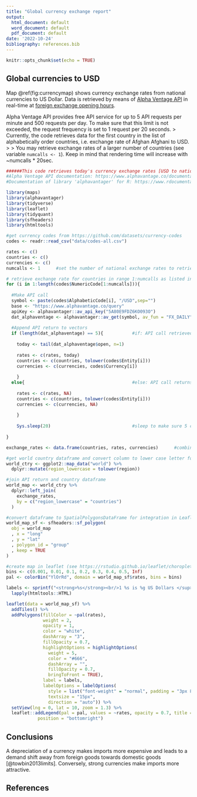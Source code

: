 ```yaml
---
title: "Global currency exchange report"
output:
  html_document: default
  word_document: default
  pdf_document: default
date: '2022-10-24'
bibliography: references.bib
---
```


```r
knitr::opts_chunk$set(echo = TRUE)
```

## Global currencies to USD

Map \@ref(fig:currencymap) shows currency exchange rates from national currencies to US Dollar. Data is retrieved by means of [Alpha Ventage API](https://www.alphavantage.co/){target="_blank"} in real-time at [foreign exchange opening hours](https://support.e-markets.nordea.com/hc/en-us/articles/360001333429-What-are-foreign-exchange-opening-hours-){target="_blank"}.

Alpha Ventage API provides free API service for up to 5 API requests per minute and 500 requests per day. To make sure that this limit is not exceeded, the request frequency is set to 1 request per 20 seconds. 
> Currently, the code retrieves data for the first country in the list of alphabetically order countries, i.e. exchange rate of Afghan Afghani to USD. 
>
> You may retrieve exchange rates of a larger number of countries (see variable `numcalls <- 1`).  Keep in mind that rendering time will increase with ~numcalls * 20sec.    

```r
######This code retrieves today's currency exchange rates [USD to national currency] from Alpha Ventage and renders data in a world map#######
#Alpha Ventage API documentation: https://www.alphavantage.co/documentation/
#Documentation of library 'alphavantager' for R: https://www.rdocumentation.org/packages/alphavantager

library(maps)
library(alphavantager)
library(tidyverse)
library(leaflet)
library(tidyquant)
library(sfheaders)
library(htmltools)

#get currency codes from https://github.com/datasets/currency-codes
codes <- readr::read_csv("data/codes-all.csv")

rates <- c()
countries <- c()
currencies <- c()
numcalls <- 1      #set the number of national exchange rates to retrieve

# retrieve exchange rate for countries in range 1:numcalls as listed in table 'codes'
for (i in 1:length(codes$NumericCode[1:numcalls])){  
  
  #Make API call
  symbol <- paste(codes$AlphabeticCode[i], "/USD",sep="")
  base <- "https://www.alphavantage.co/query"
  apiKey <- alphavantager::av_api_key("5A80E9FDZ6KO093O")
  dat_alphaventage <- alphavantager::av_get(symbol, av_fun = "FX_DAILY")
  
  #Append API return to vectors
  if (length(dat_alphaventage) == 5){           #if: API call retrieved timestamp, open, high, low, close exchange rates
    
    today <- tail(dat_alphaventage$open, n=1)
    
    rates <- c(rates, today)
    countries <- c(countries, tolower(codes$Entity[i]))
    currencies <- c(currencies, codes$Currency[i])
      
    }
  else{                                         #else: API call returns only error message
    
    rates <- c(rates, NA)
    countries <- c(countries, tolower(codes$Entity[i]))
    currencies <- c(currencies, NA)
      
    }
    
    Sys.sleep(20)                               #sleep to make sure 5 calls/min is not exceeded
    
}

exchange_rates <- data.frame(countries, rates, currencies)      #combine country names and exchange rate vectors in a dataframe

#get world country dataframe and convert column to lower case letter for join
world_ctry <- ggplot2::map_data("world") %>%
  dplyr::mutate(region_lowercase = tolower(region))

#join API return and country dataframe
world_map <- world_ctry %>%
  dplyr::left_join(
    exchange_rates,
    by = c("region_lowercase" = "countries")
  )

#convert dataframe to SpatialPolygonsDataFrame for integration in Leaflet (see https://rstudio.github.io/leaflet/shapes.html)
world_map_sf <- sfheaders::sf_polygon(
  obj = world_map
  , x = "long"
  , y = "lat"
  , polygon_id = "group"
  , keep = TRUE
)

#create map in leaflet (see https://rstudio.github.io/leaflet/choropleths.html)
bins <- c(0.001, 0.01, 0.1, 0.2, 0.3, 0.4, 0.5, Inf)
pal <- colorBin("YlOrRd", domain = world_map_sf$rates, bins = bins)

labels <- sprintf("<strong>%s</strong><br/>1 %s is %g US Dollars </sup>",world_map_sf$region, world_map_sf$currencies, world_map_sf$rates) %>% 
  lapply(htmltools::HTML)

leaflet(data = world_map_sf) %>% 
  addTiles() %>% 
  addPolygons(fillColor = ~pal(rates),
              weight = 2,
              opacity = 1,
              color = "white",
              dashArray = "3",
              fillOpacity = 0.7,
              highlightOptions = highlightOptions(
                weight = 5,
                color = "#666",
                dashArray = "",
                fillOpacity = 0.7,
                bringToFront = TRUE),
              label = labels,
              labelOptions = labelOptions(
                style = list("font-weight" = "normal", padding = "3px 8px"),
                textsize = "15px",
                direction = "auto")) %>%
  setView(lng = 0, lat = 10, zoom = 1.3) %>%
  leaflet::addLegend(pal = pal, values = ~rates, opacity = 0.7, title = NULL,
            position = "bottomright")
```

## Conclusions

A depreciation of a currency makes imports more expensive and leads to a demand shift away from foreign goods towards domestic goods [@towbin2013limits]. Conversely, strong currencies make imports more attractive.

## References
